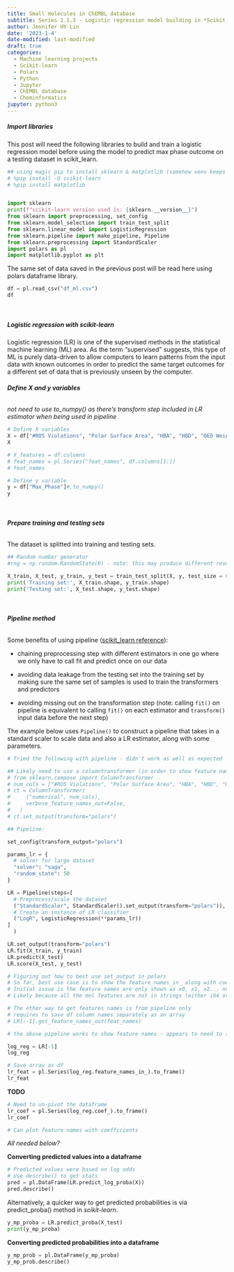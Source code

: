 ```yaml
---
title: Small molecules in ChEMBL database
subtitle: Series 1.1.3 - Logistic regression model building in *Scikit-learn*
author: Jennifer HY Lin
date: '2023-1-4'
date-modified: last-modified
draft: true
categories:
  - Machine learning projects
  - Scikit-learn
  - Polars
  - Python
  - Jupyter
  - ChEMBL database
  - Cheminformatics
jupyter: python3
---
```


##### **Import libraries**

This post will need the following libraries to build and train a logistic regression model before using the model to predict max phase outcome on a testing dataset in scikit_learn.

```python
## using magic pip to install sklearn & matplotlib (somehow venv keeps switching off in vscode...)
# %pip install -U scikit-learn
# %pip install matplotlib


import sklearn
print(f"scikit-learn version used is: {sklearn.__version__}")
from sklearn import preprocessing, set_config
from sklearn.model_selection import train_test_split
from sklearn.linear_model import LogisticRegression
from sklearn.pipeline import make_pipeline, Pipeline
from sklearn.preprocessing import StandardScaler
import polars as pl
import matplotlib.pyplot as plt
```

The same set of data saved in the previous post will be read here using polars dataframe library.

```python
df = pl.read_csv("df_ml.csv")
df
```

<br>

##### **Logistic regression with *scikit-learn***

Logistic regression (LR) is one of the supervised methods in the statistical machine learning (ML) area. As the term "supervised" suggests, this type of ML is purely data-driven to allow computers to learn patterns from the input data with known outcomes in order to predict the same target outcomes for a different set of data that is previously unseen by the computer.

###### **Define X and y variables**

*not need to use to_numpy() as there's transform step included in LR estimator when being used in pipeline*

```python
# Define X variables
X = df["#RO5 Violations", "Polar Surface Area", "HBA", "HBD", "QED Weighted", "CX LogP", "CX LogD", "Heavy Atoms"]#.to_numpy()
X
```

```python
# X_features = df.columns
# feat_names = pl.Series("feat_names", df.columns[1:])
# feat_names
```

```python
# Define y variable
y = df["Max_Phase"]#.to_numpy()
y
```

<br>

###### **Prepare training and testing sets**

The dataset is splitted into training and testing sets.

```python
## Random number generator
#rng = np.random.RandomState(0) - note: this may produce different result each time

X_train, X_test, y_train, y_test = train_test_split(X, y, test_size = 0.2, random_state = 50)
print('Training set:', X_train.shape, y_train.shape)
print('Testing set:', X_test.shape, y_test.shape)
```

<br>

###### **Pipeline method**

Some benefits of using pipeline ([scikit_learn reference](https://scikit-learn.org/stable/modules/compose.html#pipeline-chaining-estimators)):

- chaining preprocessing step with different estimators in one go where we only have to call fit and predict once on our data 

- avoiding data leakage from the testing set into the training set by making sure the same set of samples is used to train the transformers and predictors 

- avoiding missing out on the transformation step (note: calling `fit()` on pipeline is equivalent to calling `fit()` on each estimator and `transform()` input data before the next step)

The example below uses `Pipeline()` to construct a pipeline that takes in a standard scaler to scale data and also a LR estimator, along with some parameters.

```python
# Tried the following with pipeline - didn't work as well as expected

## Likely need to use a columntransformer (in order to show feature names) - https://scikit-learn.org/stable/modules/generated/sklearn.compose.ColumnTransformer.html
# from sklearn.compose import ColumnTransformer
# num_cols = ["#RO5 Violations", "Polar Surface Area", "HBA", "HBD", "QED Weighted", "CX LogP", "CX LogD", "Heavy Atoms"]
# ct = ColumnTransformer(
#     ("numerical", num_cols),
#     verbose_feature_names_out=False,
#   )
# ct.set_output(transform="polars")
```

```python
## Pipeline:

set_config(transform_output="polars")

params_lr = {
  # solver for large dataset
  "solver": "saga",
  "random_state": 50
}

LR = Pipeline(steps=[
  # Preprocess/scale the dataset
  ("StandardScaler", StandardScaler().set_output(transform="polars")), 
  # Create an instance of LR classifier 
  ("LogR", LogisticRegression(**params_lr))
]
  )

LR.set_output(transform="polars")
LR.fit(X_train, y_train)
LR.predict(X_test)
LR.score(X_test, y_test)
```

```python
# Figuring out how to best use set_output in polars 
# So far, best use case is to show the feature_names_in_ along with coef_ 
# Initial issue is the feature names are only shown as x0, x1, x2... not useful
# Likely because all the mol features are not in strings (either i64 or f64, so the feature names are not shown)

# The other way to get features names is from pipeline only
# requires to save df column names separately as an array
# LR[:-1].get_feature_names_out(feat_names)

# the above pipeline works to show feature names - appears to need to set_output in 3 places - outside pipeline twice and inside pipeline once (for standard scaler part)
```

```python
log_reg = LR[-1]
log_reg
```

```python
# Save array as df
lr_feat = pl.Series(log_reg.feature_names_in_).to_frame()
lr_feat
```

**TODO**

```python
# Need to un-pivot the dataframe
lr_coef = pl.Series(log_reg.coef_).to_frame()
lr_coef
```

```python
# Can plot feature names with coefficients

```


*All needed below?*

**Converting predicted values into a dataframe**

```python
# Predicted values were based on log odds
# Use describe() to get stats
pred = pl.DataFrame(LR.predict_log_proba(X))
pred.describe()
```

Alternatively, a quicker way to get predicted probabilities is via predict_proba() method in *scikit-learn*.

```python
y_mp_proba = LR.predict_proba(X_test)
print(y_mp_proba)
```

**Converting predicted probabilities into a dataframe**

```python
y_mp_prob = pl.DataFrame(y_mp_proba)
y_mp_prob.describe()
```